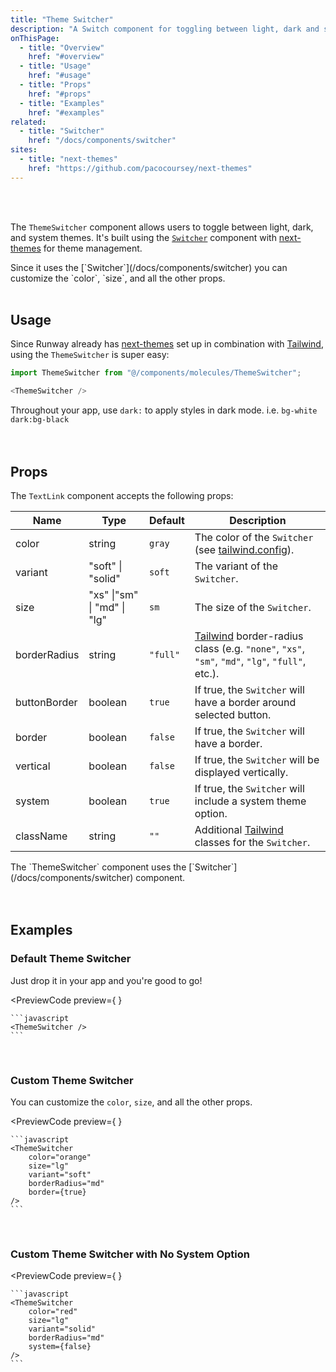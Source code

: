 ```yaml
---
title: "Theme Switcher"
description: "A Switch component for toggling between light, dark and system themes"
onThisPage:
  - title: "Overview"
    href: "#overview"
  - title: "Usage"
    href: "#usage"
  - title: "Props"
    href: "#props"
  - title: "Examples"
    href: "#examples"
related:
  - title: "Switcher"
    href: "/docs/components/switcher"
sites:
  - title: "next-themes"
    href: "https://github.com/pacocoursey/next-themes"
---
```


<div id="overview" />

<br/>

<div className="flex flex-col items-center gap-0">
    <ThemeSwitcher />
</div>

<br />

The `ThemeSwitcher` component allows users to toggle between light, dark, and system themes.
It's built using the [`Switcher`](/docs/components/switcher) component with [next-themes](https://github.com/pacocoursey/next-themes) for theme management.

<Callout>
    Since it uses the [`Switcher`](/docs/components/switcher) you can customize the `color`, `size`, and all the other props.
</Callout>

<br/>
<br/>
<Divider />

<div id="usage" />

## Usage

Since Runway already has [next-themes](https://github.com/pacocoursey/next-themes) set up in combination with
[Tailwind](https://tailwindcss.com), using the `ThemeSwitcher` is super easy:

```javascript
import ThemeSwitcher from "@/components/molecules/ThemeSwitcher";

<ThemeSwitcher />
```

<Tip>
    Throughout your app, use <code>dark:</code> to apply styles in dark mode. i.e. <code>bg-white dark:bg-black</code>
</Tip>

<br/>
<br/>
<br/>
<Divider />

<div id="props" />

## Props

The `TextLink` component accepts the following props:

| Name         | Type                        | Default  | Description                                                                                                              |
|--------------|-----------------------------|----------|--------------------------------------------------------------------------------------------------------------------------|
| color        | string                      | `gray`   | The color of the `Switcher` (see [tailwind.config](/docs/tutorials/config#color-theme)).                                             |
| variant      | "soft" \| "solid"           | `soft`   | The variant of the `Switcher`.                                                                                           |
| size         | "xs" \|"sm" \| "md" \| "lg" | `sm`     | The size of the `Switcher`.                                                                                              |
| borderRadius | string                      | `"full"` | [Tailwind](https://tailwindcss.com) border-radius class (e.g. `"none"`, `"xs"`, `"sm"`, `"md"`, `"lg"`, `"full"`, etc.). |
| buttonBorder | boolean                     | `true`   | If true, the `Switcher` will have a border around selected button.                                                       |
| border       | boolean                     | `false`  | If true, the `Switcher` will have a border.                                                                              |
| vertical     | boolean                     | `false`  | If true, the `Switcher` will be displayed vertically.                                                                    |
| system       | boolean                     | `true`   | If true, the `Switcher` will include a system theme option.                                                              |
| className    | string                      | `""`     | Additional [Tailwind](https://tailwindcss.com) classes for the `Switcher`.                                               |

<Info>
    The `ThemeSwitcher` component uses the [`Switcher`](/docs/components/switcher) component.
</Info>

<br/>
<br/>
<br/>
<Divider />

<div id="examples" />

## Examples

### Default Theme Switcher
Just drop it in your app and you're good to go!

<PreviewCode
    preview={
        <ThemeSwitcher />
    }
>
    ```javascript
    <ThemeSwitcher />
    ```
</PreviewCode>

<br />

### Custom Theme Switcher
You can customize the `color`, `size`, and all the other props.

<PreviewCode
    preview={
        <ThemeSwitcher
            color="orange"
            size="lg"
            variant="soft"
            borderRadius="md"
            border={true}
        />
    }
>
    ```javascript
    <ThemeSwitcher
        color="orange"
        size="lg"
        variant="soft"
        borderRadius="md"
        border={true}
    />
    ```
</PreviewCode>

<br />

### Custom Theme Switcher with No System Option
<PreviewCode
    preview={
        <ThemeSwitcher
            color="primary"
            size="lg"
            variant="solid"
            borderRadius="md"
            system={false}
        />
    }
>
    ```javascript
    <ThemeSwitcher
        color="red"
        size="lg"
        variant="solid"
        borderRadius="md"
        system={false}
    />
    ```
</PreviewCode>

